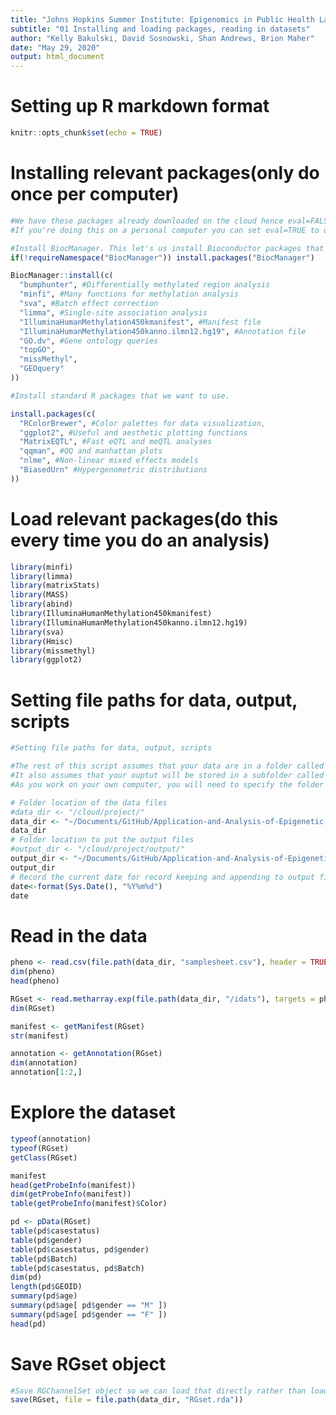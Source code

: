 ```yaml
---
title: "Johns Hopkins Summer Institute: Epigenomics in Public Health Lab 2020"
subtitle: "01 Installing and loading packages, reading in datasets"
author: "Kelly Bakulski, David Sosnowski, Shan Andrews, Brion Maher"
date: "May 29, 2020"
output: html_document
---
```


# Setting up R markdown format
```r
knitr::opts_chunk$set(echo = TRUE)
```

# Installing relevant packages(only do once per computer)

```r
#We have these packages already downloaded on the cloud hence eval=FALSE. 
#If you're doing this on a personal computer you can set eval=TRUE to download there.

#Install BiocManager. This let's us install Bioconductor packages that we want to use.
if(!requireNamespace("BiocManager")) install.packages("BiocManager")

BiocManager::install(c(
  "bumphunter", #Differentially methylated region analysis
  "minfi", #Many functions for methylation analysis
  "sva", #Batch effect correction
  "limma", #Single-site association analysis
  "IlluminaHumanMethylation450kmanifest", #Manifest file
  "IlluminaHumanMethylation450kanno.ilmn12.hg19", #Annotation file
  "GO.dv", #Gene ontology queries
  "topGO",
  "missMethyl",
  "GEOquery" 
))

#Install standard R packages that we want to use.

install.packages(c(
  "RColorBrewer", #Color palettes for data visualization,
  "ggplot2", #Useful and aesthetic plotting functions
  "MatrixEQTL", #Fast eQTL and meQTL analyses 
  "qqman", #QQ and manhattan plots
  "nlme", #Non-linear mixed effects models
  "BiasedUrn" #Hypergenometric distributions
))
```

# Load relevant packages(do this every time you do an analysis)

```r
library(minfi)
library(limma)
library(matrixStats)
library(MASS)
library(abind)
library(IlluminaHumanMethylation450kmanifest)
library(IlluminaHumanMethylation450kanno.ilmn12.hg19)
library(sva)
library(Hmisc)
library(missmethyl)
library(ggplot2)
```

# Setting file paths for data, output, scripts

```r
#Setting file paths for data, output, scripts

#The rest of this script assumes that your data are in a folder called "project" on the Cloud.
#It also assumes that your ouptut will be stored in a subfolder called "output" on the Cloud. 
#As you work on your own computer, you will need to specify the folder locations.

# Folder location of the data files
#data_dir <- "/cloud/project/"
data_dir <- "~/Documents/GitHub/Application-and-Analysis-of-Epigenetic-Data-in-Public-Health-Research/data/" #Kelly's personal computer directory
data_dir
# Folder location to put the output files
#output_dir <- "/cloud/project/output/"
output_dir <- "~/Documents/GitHub/Application-and-Analysis-of-Epigenetic-Data-in-Public-Health-Research/output/" #Kelly's personal computer directory
output_dir
# Record the current date for record keeping and appending to output file names
date<-format(Sys.Date(), "%Y%m%d") 
date
```

# Read in the data

```r
pheno <- read.csv(file.path(data_dir, "samplesheet.csv"), header = TRUE, stringsAsFactors = FALSE)
dim(pheno)
head(pheno)

RGset <- read.metharray.exp(file.path(data_dir, "/idats"), targets = pheno, verbose = TRUE)
dim(RGset)

manifest <- getManifest(RGset)
str(manifest)

annotation <- getAnnotation(RGset)
dim(annotation)
annotation[1:2,]
```

# Explore the dataset

```r
typeof(annotation)
typeof(RGset)
getClass(RGset)

manifest
head(getProbeInfo(manifest))
dim(getProbeInfo(manifest))
table(getProbeInfo(manifest)$Color)

pd <- pData(RGset)
table(pd$casestatus)
table(pd$gender)
table(pd$casestatus, pd$gender)
table(pd$Batch)
table(pd$casestatus, pd$Batch)
dim(pd)
length(pd$GEOID)
summary(pd$age)
summary(pd$age[ pd$gender == "M" ])
summary(pd$age[ pd$gender == "F" ])
head(pd)
```

# Save RGset object

```r
#Save RGChannelSet object so we can load that directly rather than loading in idats again (computationally more expensive)
save(RGset, file = file.path(data_dir, "RGset.rda"))
```
